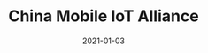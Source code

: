---
title: China Mobile IoT Alliance
category: Partners
status: publish
date: 2021-01-03
slug: China Mobile IoT Alliance is focused on bringing frontier technology, products and solutions to the Internet of Things.
website: https://medium.com/iotex/iotex-joins-the-china-mobile-iot-alliance-82e2cfe0b53c
twitter:
logo: /img/China Mobile IoT Alliance.png
featured_img: https://wp.gcap1.iotex.io/wp-content/uploads/2021/01/china-mobile-iot-alliance.png
telegram:
---